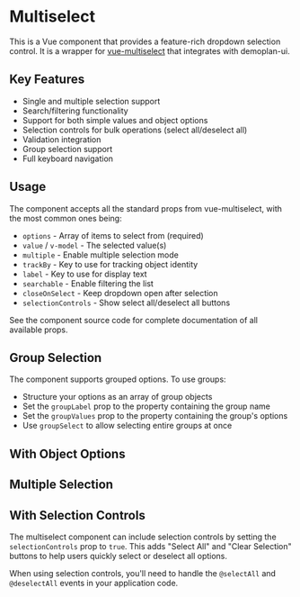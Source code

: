 
<Meta of={DpMultiselectStories} />

# Multiselect

This is a Vue component that provides a feature-rich dropdown selection control.
It is a wrapper for [vue-multiselect](https://github.com/shentao/vue-multiselect) that integrates with demoplan-ui.

## Key Features

- Single and multiple selection support
- Search/filtering functionality
- Support for both simple values and object options
- Selection controls for bulk operations (select all/deselect all)
- Validation integration
- Group selection support
- Full keyboard navigation

## Usage

The component accepts all the standard props from vue-multiselect, with the most common ones being:

- `options` - Array of items to select from (required)
- `value` / `v-model` - The selected value(s)
- `multiple` - Enable multiple selection mode
- `trackBy` - Key to use for tracking object identity
- `label` - Key to use for display text
- `searchable` - Enable filtering the list
- `closeOnSelect` - Keep dropdown open after selection
- `selectionControls` - Show select all/deselect all buttons

See the component source code for complete documentation of all available props.

## Group Selection

The component supports grouped options. To use groups:

- Structure your options as an array of group objects
- Set the `groupLabel` prop to the property containing the group name
- Set the `groupValues` prop to the property containing the group's options
- Use `groupSelect` to allow selecting entire groups at once

## With Object Options

<Canvas of={DpMultiselectStories.Default} />

## Multiple Selection

<Canvas of={DpMultiselectStories.MultipleSelection} />

## With Selection Controls

The multiselect component can include selection controls by setting the `selectionControls` prop to `true`.
This adds "Select All" and "Clear Selection" buttons to help users quickly select or deselect all options.

When using selection controls, you'll need to handle the `@selectAll` and `@deselectAll` events in your application code.

<Canvas of={DpMultiselectStories.WithSelectionControls} />
